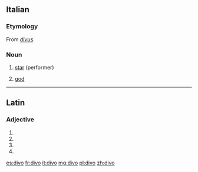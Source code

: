 ==Italian==

===Etymology===
From {{etyl|la|it}} ''[[divus]]''.

===Noun===
{{it-noun|m|f=diva}}

# [[star]] (performer)
# {{context|poetic|lang=it}} [[god]]

----

==Latin==

===Adjective===
{{la-adj-form|dīvō}}

# {{inflection of|dīvus||dat|m|s|lang=la}}
# {{inflection of|dīvus||dat|n|s|lang=la}}
# {{inflection of|dīvus||abl|m|s|lang=la}}
# {{inflection of|dīvus||abl|n|p|lang=la}}

[[es:divo]]
[[fr:divo]]
[[it:divo]]
[[mg:divo]]
[[pl:divo]]
[[zh:divo]]